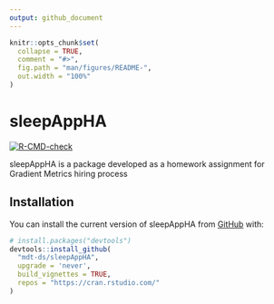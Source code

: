 ```yaml
---
output: github_document
---
```


<!-- README.md is generated from README.Rmd. Please edit that file -->

```r
knitr::opts_chunk$set(
  collapse = TRUE,
  comment = "#>",
  fig.path = "man/figures/README-",
  out.width = "100%"
)
```

# sleepAppHA

<!-- badges: start -->
[![R-CMD-check](https://github.com/mdt-ds/sleepAppHA/workflows/R-CMD-check/badge.svg)](https://github.com/mdt-ds/sleepAppHA/actions)
<!-- badges: end -->

sleepAppHA is a package developed as a homework assignment for Gradient Metrics hiring process

## Installation

You can install the current version of sleepAppHA from  [GitHub](https://github.com/) with:

``` r
# install.packages("devtools")
devtools::install_github(
  "mdt-ds/sleepAppHA", 
  upgrade = 'never', 
  build_vignettes = TRUE, 
  repos = "https://cran.rstudio.com/"
)
```
